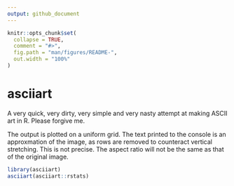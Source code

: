 ```yaml
---
output: github_document
---
```


```r
knitr::opts_chunk$set(
  collapse = TRUE,
  comment = "#>",
  fig.path = "man/figures/README-",
  out.width = "100%"
)
```

# asciiart

A very quick, very dirty, very simple and very nasty attempt at making ASCII art in R. Please forgive me.

The output is plotted on a uniform grid. The text printed to the console is an approxmation of the image, as rows are removed to counteract vertical stretching. This is not precise. The aspect ratio will not be the same as that of the original image.

```r
library(asciiart)
asciiart(asciiart::rstats)
```

